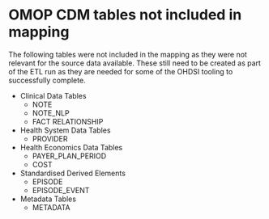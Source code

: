 # OMOP CDM tables not included in mapping {#sec-appendix-unmapped-omop-tables}

The following tables were not included in the mapping as they were not relevant for the source data available. These still need to be created as part of the ETL run as they are needed for some of the OHDSI tooling to successfully complete.

-   Clinical Data Tables
    -   NOTE
    -   NOTE_NLP
    -   FACT RELATIONSHIP
-   Health System Data Tables
    -   PROVIDER
-   Health Economics Data Tables
    -   PAYER_PLAN_PERIOD
    -   COST
-   Standardised Derived Elements
    -   EPISODE
    -   EPISODE_EVENT
-   Metadata Tables
    -   METADATA

